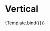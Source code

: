 


<Meta title="Components/RadioGroup/Vertical" component={VvRadioGroup} />

# Vertical

<Canvas>
	<Story
		name="Vertical"
		args={{
			name: 'story-vertical',
			options: [
				{ value: 1, label: 'Mela' },
				{ value: 2, label: 'Pera' },
				{ value: 3, label: 'Banana' }
			],
			vertical: true
		}}>
		{Template.bind({})}
	</Story>
</Canvas>
